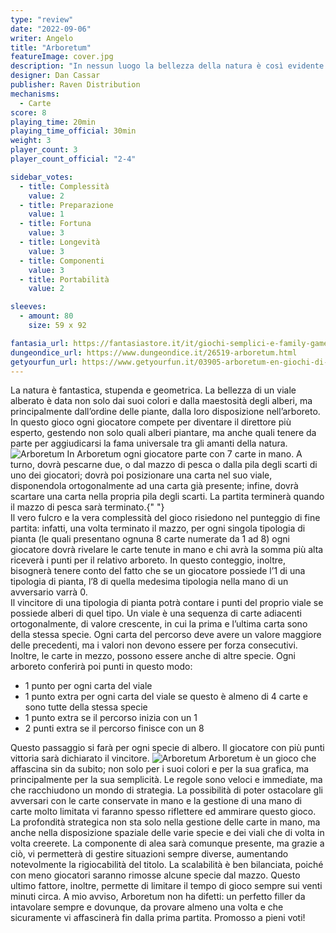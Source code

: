 ```yaml
---
type: "review"
date: "2022-09-06"
writer: Angelo
title: "Arboretum"
featureImage: cover.jpg
description: "In nessun luogo la bellezza della natura è così evidente come nei colori splendenti di un arboreto"
designer: Dan Cassar
publisher: Raven Distribution
mechanisms:
  - Carte
score: 8
playing_time: 20min
playing_time_official: 30min
weight: 3
player_count: 3
player_count_official: "2-4"

sidebar_votes:
  - title: Complessità
    value: 2
  - title: Preparazione
    value: 1
  - title: Fortuna
    value: 3
  - title: Longevità
    value: 3
  - title: Componenti
    value: 3
  - title: Portabilità
    value: 2

sleeves:
  - amount: 80
    size: 59 x 92

fantasia_url: https://fantasiastore.it/it/giochi-semplici-e-family-games/13799-arboretum-ita.html
dungeondice_url: https://www.dungeondice.it/26519-arboretum.html
getyourfun_url: https://www.getyourfun.it/03905-arboretum-en-giochi-di-carte.html
---
```


<Setting>
  La natura è fantastica, stupenda e geometrica. La bellezza di un viale
  alberato è data non solo dai suoi colori e dalla maestosità degli alberi, ma
  principalmente dall’ordine delle piante, dalla loro disposizione
  nell’arboreto. In questo gioco ogni giocatore compete per diventare il
  direttore più esperto, gestendo non solo quali alberi piantare, ma anche quali
  tenere da parte per aggiudicarsi la fama universale tra gli amanti della
  natura.
</Setting>

<img src="./game1.jpg" alt="Arboretum" />

<Rules>
  In Arboretum ogni giocatore parte con 7 carte in mano. A turno, dovrà pescarne
  due, o dal mazzo di pesca o dalla pila degli scarti di uno dei giocatori;
  dovrà poi posizionare una carta nel suo viale, disponendola ortogonalmente ad
  una carta già presente; infine, dovrà scartare una carta nella propria pila
  degli scarti. La partita terminerà quando il mazzo di pesca sarà terminato.{" "}
  <br />
  Il vero fulcro e la vera complessità del gioco risiedono nel punteggio di fine
  partita: infatti, una volta terminato il mazzo, per ogni singola tipologia di pianta
  (le quali presentano ognuna 8 carte numerate da 1 ad 8) ogni giocatore dovrà rivelare
  le carte tenute in mano e chi avrà la somma più alta riceverà i punti per il relativo
  arboreto. In questo conteggio, inoltre, bisognerà tenere conto del fatto che se
  un giocatore possiede l’1 di una tipologia di pianta, l’8 di quella medesima tipologia
  nella mano di un avversario varrà 0. <br />
  Il vincitore di una tipologia di pianta potrà contare i punti del proprio
  viale se possiede alberi di quel tipo. Un viale è una sequenza di carte
  adiacenti ortogonalmente, di valore crescente, in cui la prima e l’ultima
  carta sono della stessa specie. Ogni carta del percorso deve avere un valore
  maggiore delle precedenti, ma i valori non devono essere per forza
  consecutivi. Inoltre, le carte in mezzo, possono essere anche di altre specie.
  Ogni arboreto conferirà poi punti in questo modo:
  <ul>
    <li>1 punto per ogni carta del viale</li>
    <li>
      1 punto extra per ogni carta del viale se questo è almeno di 4 carte e
      sono tutte della stessa specie
    </li>
    <li>1 punto extra se il percorso inizia con un 1</li>
    <li>2 punti extra se il percorso finisce con un 8</li>
  </ul>
  Questo passaggio si farà per ogni specie di albero. Il giocatore con più punti
  vittoria sarà dichiarato il vincitore.
</Rules>

<img src="./game2.jpg" alt="Arboretum" />

<Feedback>
  Arboretum è un gioco che affascina sin da subito; non solo per i suoi colori e
  per la sua grafica, ma principalmente per la sua semplicità. Le regole sono
  veloci e immediate, ma che racchiudono un mondo di strategia. La possibilità
  di poter ostacolare gli avversari con le carte conservate in mano e la
  gestione di una mano di carte molto limitata vi faranno spesso riflettere ed
  ammirare questo gioco. La profondità strategica non sta solo nella gestione
  delle carte in mano, ma anche nella disposizione spaziale delle varie specie e
  dei viali che di volta in volta creerete. La componente di alea sarà comunque
  presente, ma grazie a ciò, vi permetterà di gestire situazioni sempre diverse,
  aumentando notevolmente la rigiocabilità del titolo. La scalabilità è ben
  bilanciata, poiché con meno giocatori saranno rimosse alcune specie dal mazzo.
  Questo ultimo fattore, inoltre, permette di limitare il tempo di gioco sempre
  sui venti minuti circa. A mio avviso, Arboretum non ha difetti: un perfetto
  filler da intavolare sempre e dovunque, da provare almeno una volta e che
  sicuramente vi affascinerà fin dalla prima partita. Promosso a pieni voti!
</Feedback>

<Instagram id="CiKWPyuDPK-" />
